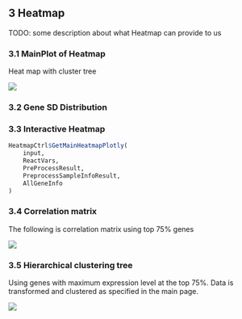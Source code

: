 ## 3 Heatmap 

TODO: some description about what Heatmap can provide to us

### 3.1 MainPlot of Heatmap

Heat map with cluster tree

![](img/MainHeatmap.png)


### 3.2 Gene SD Distribution



### 3.3 Interactive Heatmap

```{r echo = FALSE, message = FALSE, warning = FALSE, error = FALSE}

HeatmapCtrl$GetMainHeatmapPlotly(
	input,
	ReactVars,
	PreProcessResult,
	PreprocessSampleInfoResult,
	AllGeneInfo
)

```

### 3.4 Correlation matrix

The following is correlation matrix using top 75% genes

![](img/CorrelationMatrix.png)


### 3.5 Hierarchical clustering tree

Using genes with maximum expression level at the top 75%. Data is transformed and clustered as specified in the main page.

![](img/HierarchicalClusteringTree.png)


